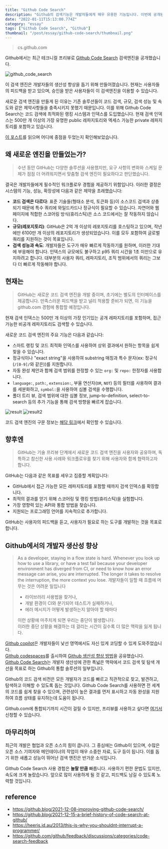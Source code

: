 ```yaml
---
title: "Github Code Search"
description: "Github의 검색기능은 개발자들에게 매우 유용한 기능입니다. 이번에 공개된 Github의 검색 사이트인 Github Code Search에 대해서 알아보았습니다."
date: "2022-01-11T15:13:00.774Z"
category: "essay"
tags: ["Github Code Search", "Github"]
thumbnail: "/post/essay/github-code-search/thumbnail.png"
---
```


> cs.github.com

Github에서는 최근 테크니컬 프리뷰로 [Github Code Search](https://cs.github.com) 검색엔진을 공개했습니다.

![github_code_search](https://files.seonest.net/images/qnfqnfqnf/post/148/image.png)

이 검색 엔진은 개발자들의 생산성 향상을 돕기 위해 만들어졌습니다.
현재는 사용자들의 피드백을 받고 있으며, 승인을 받은 사용자들이 이 검색엔진을 이용할 수 있습니다.

새로운 검색 엔진을 만들게 된 이유는 기존 솔루션들이 코드 검색, 규모, 검색 성능 및 속도와 같은 제약사항들을 충족시키지 못했기 때문입니다.
이를 위해 Github Code Search는 코드 검색에 최적화된 랭킹 시스템과 인덱스를 도입했습니다.
현재 검색 인덱스는 500만 개 이상의 가장 유명한 public 레파지토리와 엑세스 가능한 private 레파지토리를 포함하고 있습니다.

[이 포스트](https://github.blog/2021-12-08-improving-github-code-search/)를 읽으며 어디에 중점을 두었는지 확인해보았습니다.

## 왜 새로운 엔진을 만들었는가?

> 수년 동안 GitHub는 다양한 솔루션을 사용했지만, 요구 사항의 변화와 스케일 문제가 점점 더 어려워지면서 맞춤형 검색 엔진이 필요하다고 판단했습니다.

결국은 개발자들에게 필수적인 워크플로우 경험을 제공하기 위함입니다. 이러한 결정은 시스템의 기능, 성능, 확장성에 다음과 같은 제약을 초래했습니다:

- **코드 검색은 다르다**: 표준 기술들(형태소 분석, 토큰화 등)이 소스코드 검색과 상충되기 때문에 특수 쿼리에 와일드카드나 정규식이 필요할 수 있습니다. 자연어와 웹페이지에 적합한 스코어링 방식(휴리스틱)은 소스 코드에서는 잘 작동하지 않습니다.
- **규모(레포지토리)**: GitHub은 2억 개 이상의 레포지토리를 호스팅하고 있으며, 작년에만 6100만 개 이상의 레포지토리가 생성되었습니다. 이를 모두 포함하여 글로벌 쿼리를 지원하는 것이 목표입니다.
- **검색 성능과 속도**: 개발자들은 도구가 매우 빠르게 작동하기를 원하며, 이러한 기대에 부응해야 합니다. 인덱스의 규모에도 불구하고 p95 쿼리 시간을 1초 미만으로 유지하려고 합니다. 대부분의 사용자 쿼리, 레파지토리, 조직 범위에서의 쿼리는 그보다 더 빠르게 작동해야 합니다.

## 현재는

> GitHub는 새로운 코드 검색 엔진을 개발 중이며, 초기에는 별도의 인터페이스를 제공합니다. 만족스러운 피드백을 받고 널리 적용할 준비가 되면, 이 기능을 github.com 경험에 통합할 예정입니다.

현재 검색 인덱스는 500만 개 이상의 가장 인기있는 공개 레파지토리를 포함하며, 접근 가능한 비공개 레파지토리도 검색할 수 있습니다.

새로운 코드 검색 엔진의 주요 기능은 다음과 같습니다:

- 스마트 랭킹 및 코드 최적화 인덱스를 사용하여 상위 결과에서 원하는 항목을 쉽게 찾을 수 있습니다.
- 정규식이나 "exact string"을 사용하여 substring 매칭과 특수 문자(ex: 정규식(`/[0-9]/`와 같은))를 지원합니다.
- 자동 완성 제안과 함께 검색 범위를 한정할 수 있는 `org:` 및 `repo:` 한정자를 사용합니다.
- `language:`, `path:`, `extension:`, 부울 연산자(`OR`, `NOT`) 등의 필터를 사용하여 결과를 세분화하고, `symbol:`을 사용하여 심볼 검색을 수행합니다.
- 폴더 트리 뷰, 검색 범위에 대한 심볼 정보, jump-to-definition, select-to-search 등의 추가 기능을 통해 검색 방향을 빠르게 잡습니다.

![result](https://files.seonest.net/images/qnfqnfqnf/post/149/image.png)
![result2](https://files.seonest.net/images/qnfqnfqnf/post/151/image.png)

코드 검색 엔진의 구문 정보는 [해당 링크](https://cs.github.com/about/syntax)에서 확인할 수 있습니다.

## 향후엔

> GitHub는 기술 프리뷰 단계에서 새로운 코드 검색 엔진을 사용자와 공유하며, 독특하고 참신한 사용 사례와 워크플로우를 찾기 위해 사용자와 함께 협력하고자 합니다.

GitHub는 다음과 같은 목표를 세우고 집중할 계획입니다:

- GitHub에서 접근 가능한 모든 레파지토리를 포함할 때까지 검색 인덱스를 확장합니다.
- 최적의 결과를 얻기 위해 스코어링 및 랭킹 방법(휴리스틱)을 실험합니다.
- 가장 영향력 있는 API와 통합 방법을 찾습니다.
- 지원되는 프로그래밍 언어를 지속적으로 추가합니다.

GitHub는 사용자의 피드백을 듣고, 사용자가 필요로 하는 도구를 개발하는 것을 목표로 합니다.

## Github에서의 개발자 생산성 향상

> As a developer, staying in a flow state is hard. Whenever you look up how to use a library, or have a test fail because your developer environment has diverged from CI, or need to know how an error message can arise, you are interrupted. The longer it takes to resolve the interruption, the more context you lose.
> 개발자들이 일할 때 흐름에 머무는 것은 어려운 일입니다
>
> - 라이브러리 사용법을 찾거나,
> - 개발 환경이 CI와 분기되어 테스트가 실패하거나,
> - 에러 메시지가 어떻게 발생하는지 알아야 할 때마다
>
> 이런 상황에 마주치게 되면 우리는 중단이 발생합니다.  
> 이러한 중단 상황을 해결하는 데 걸리는 시간이 길수록 더 많은 맥락을 잃게 됩니다.

[Github copilot](https://copilot.github.com/)은 개발자들이 낯선 영역에서도 자신 있게 코딩할 수 있게 도와주었습니다.  
[Github codespaces](https://github.com/features/codespaces)를 출시하여 [Github 생산성 향상 방법](https://github.blog/2021-08-11-githubs-engineering-team-moved-codespaces/)을 공유했습니다.  
[Github Code Search](https://cs.github.com/)는 개발자 생산성에 관한 폭넓은 맥락에서 코드 검색 및 탐색 개선을 목표로 하는 Github의 통합 솔루션의 일부입니다.

Github의 코드 검색 비전은 모든 개발자가 코드를 빠르고 직관적으로 찾고, 발견하고, 탐색하고 이해할 수 있도록 돕는 것입니다.
Github Code Search를 사용하면 전 세계의 코드를 쉽게 찾을 수 있으며, 관련성이 높은 결과를 먼저 표시하고 자동 완성을 지원하여 흐름 상태를 유지하는데 도움이 됩니다.

Github.com에 통합되기까지 시간이 걸릴 수 있지만, 프리뷰를 사용하고 싶다면 [여기서](https://github.com/features/code-search/signup) 신청할 수 있습니다.

## 마무리하며

최근의 개발은 협업과 오픈 소스의 힘이 큽니다.
그 중심에는 Github이 있으며, 수많은 오픈 소스 기여자와 메인테이너의 작업이 매우 소중한 자료, 도구 등이 됩니다.
이를 돕기 위한 새롭고 성능이 뛰어난 검색 엔진은 반가운 소식입니다.

Github Code Search 사용 경험은 **놀랄 만큼** 빠릅니다.
사용하기 편한 문법도 있지만, 속도에 크게 놀랐습니다.
앞으로 많이 사용하게 될 것 같고, 피드백도 남길 수 있도록 노력할 것입니다.

## reference

- https://github.blog/2021-12-08-improving-github-code-search/
- https://github.blog/2021-12-15-a-brief-history-of-code-search-at-github/
- https://heeris.id.au/2013/this-is-why-you-shouldnt-interrupt-a-programmer/
- https://github.com/github/feedback/discussions/categories/code-search-feedback
